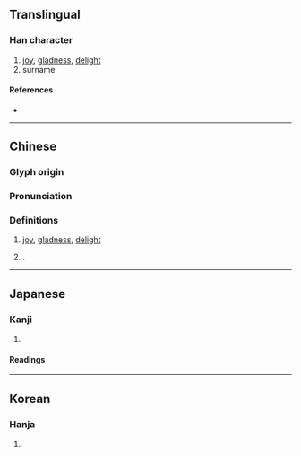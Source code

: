 {{character info}}
==Translingual==

===Han character===
{{Han char|rn=9|rad=人|as=12|sn=14|four=24261|canj=OGRR|ids=⿰亻喜}}

# [[joy]], [[gladness]], [[delight]]
# surname

====References====
* {{Han ref|kx=0116.200|dkj=01095|dj=0247.310|hdz=10217.010|uh=50D6|ud=20694|bh=B9AF|bd=47535}}

----

==Chinese==
{{zh-forms}}

===Glyph origin===
{{Han etym}}
{{Han compound|人|喜|ls=psc|c1=s|c2=p|t1=bow}}

===Pronunciation===
{{zh-pron
|m=xī
|ma=y
|c=hei1
|h=pfs=
|md=
|mn=
|w=
|mc=y
|oc=y
|cat=n,pn
}}

===Definitions===
{{zh-hanzi}}

# [[joy]], [[gladness]], [[delight]]
# {{surname|zh}}.

----

==Japanese==

===Kanji===
{{ja-kanji|grade=|rs=人12}}

# {{rfdef|ja|sort=人12}}

====Readings====
{{ja-readings
|goon=き
|kanon=き
|kun=よろこ-ぶ}}

----

==Korean==

===Hanja===
{{ko-hanja|hangeul=희}}

# {{rfdef|ko|sort=人12}}